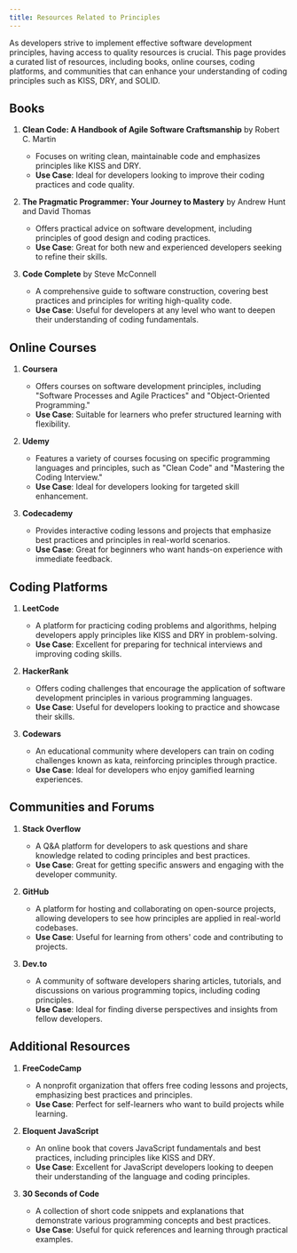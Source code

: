 ```yaml
---
title: Resources Related to Principles
---
```


As developers strive to implement effective software development principles, having access to quality resources is crucial. This page provides a curated list of resources, including books, online courses, coding platforms, and communities that can enhance your understanding of coding principles such as KISS, DRY, and SOLID.

## Books

1. **Clean Code: A Handbook of Agile Software Craftsmanship** by Robert C. Martin

   - Focuses on writing clean, maintainable code and emphasizes principles like KISS and DRY.
   - **Use Case**: Ideal for developers looking to improve their coding practices and code quality.

2. **The Pragmatic Programmer: Your Journey to Mastery** by Andrew Hunt and David Thomas

   - Offers practical advice on software development, including principles of good design and coding practices.
   - **Use Case**: Great for both new and experienced developers seeking to refine their skills.

3. **Code Complete** by Steve McConnell
   - A comprehensive guide to software construction, covering best practices and principles for writing high-quality code.
   - **Use Case**: Useful for developers at any level who want to deepen their understanding of coding fundamentals.

## Online Courses

1. **Coursera**

   - Offers courses on software development principles, including "Software Processes and Agile Practices" and "Object-Oriented Programming."
   - **Use Case**: Suitable for learners who prefer structured learning with flexibility.

2. **Udemy**

   - Features a variety of courses focusing on specific programming languages and principles, such as "Clean Code" and "Mastering the Coding Interview."
   - **Use Case**: Ideal for developers looking for targeted skill enhancement.

3. **Codecademy**
   - Provides interactive coding lessons and projects that emphasize best practices and principles in real-world scenarios.
   - **Use Case**: Great for beginners who want hands-on experience with immediate feedback.

## Coding Platforms

1. **LeetCode**

   - A platform for practicing coding problems and algorithms, helping developers apply principles like KISS and DRY in problem-solving.
   - **Use Case**: Excellent for preparing for technical interviews and improving coding skills.

2. **HackerRank**

   - Offers coding challenges that encourage the application of software development principles in various programming languages.
   - **Use Case**: Useful for developers looking to practice and showcase their skills.

3. **Codewars**
   - An educational community where developers can train on coding challenges known as kata, reinforcing principles through practice.
   - **Use Case**: Ideal for developers who enjoy gamified learning experiences.

## Communities and Forums

1. **Stack Overflow**

   - A Q&A platform for developers to ask questions and share knowledge related to coding principles and best practices.
   - **Use Case**: Great for getting specific answers and engaging with the developer community.

2. **GitHub**

   - A platform for hosting and collaborating on open-source projects, allowing developers to see how principles are applied in real-world codebases.
   - **Use Case**: Useful for learning from others' code and contributing to projects.

3. **Dev.to**
   - A community of software developers sharing articles, tutorials, and discussions on various programming topics, including coding principles.
   - **Use Case**: Ideal for finding diverse perspectives and insights from fellow developers.

## Additional Resources

1. **FreeCodeCamp**

   - A nonprofit organization that offers free coding lessons and projects, emphasizing best practices and principles.
   - **Use Case**: Perfect for self-learners who want to build projects while learning.

2. **Eloquent JavaScript**

   - An online book that covers JavaScript fundamentals and best practices, including principles like KISS and DRY.
   - **Use Case**: Excellent for JavaScript developers looking to deepen their understanding of the language and coding principles.

3. **30 Seconds of Code**
   - A collection of short code snippets and explanations that demonstrate various programming concepts and best practices.
   - **Use Case**: Useful for quick references and learning through practical examples.
